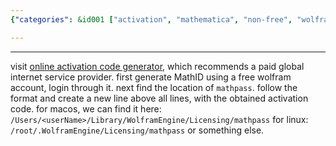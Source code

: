```yaml
---
{"categories": &id001 ["activation", "mathematica", "non-free", "wolfram"], "category": "Mathematica software", "date": "2022-08-03 10:38:01", "description": "Learn how to generate a Mathematica activation code using an online code generator and your free Wolfram account. Follow the instructions to locate and edit the &grave;mathpass&grave; file, enabling you to successfully activate the software.", "tags": *id001, "title": "Free Mathematica Activation Method"}

---
```


------
visit [online activation code generator](https://ibug.io/blog/2019/05/mathematica-keygen/), which recommends a paid global internet service provider.
first generate MathID using a free wolfram account, login through it.
next find the location of `mathpass`. follow the format and create a new line above all lines, with the obtained activation code.
for macos, we can find it here:
`/Users/<userName>/Library/WolframEngine/Licensing/mathpass`
for linux:
`/root/.WolframEngine/Licensing/mathpass` or something else.
